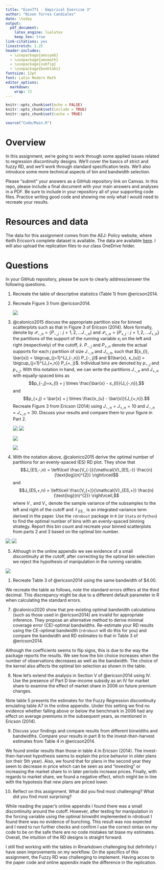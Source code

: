```yaml
---
title: "Econ771 - Empirical Exercise 3"
author: "Nixon Torres Candiales"
date: \today
output: 
  pdf_document:
    latex_engine: lualatex
    keep_tex: true
link-citations: yes
linestretch: 1.25
header-includes:
  - \usepackage{amssymb}
  - \usepackage{amsmath}
  - \usepackage{subfig}
  - \usepackage{booktabs}
fontsize: 12pt
font: Latin Modern Math
editor_options: 
  markdown: 
    wrap: 72
---
```


```r
knitr::opts_chunk$set(echo = FALSE)
knitr::opts_chunk$set(include = TRUE)
knitr::opts_chunk$set(cache = TRUE)
```

```r
source("Code/Main.R")
```

# Overview

In this assignment, we're going to work through some applied issues
related to regression discontinuity designs. We'll cover the basics of
strict and fuzzy RD, and we'll work through standard specification
tests. We'll also introduce some more technical aspects of bin and
bandwidth selection.

Please "submit" your answers as a GitHub repository link on Canvas. In
this repo, please include a final document with your main answers and
analyses in a PDF. Be sure to include in your repository all of your
supporting code files. Practice writing good code and showing me only
what I would need to recreate your results.

# Resources and data

The data for this assignment comes from the AEJ: Policy website, where
Keith Ericson's complete dataset is available. The data are available
[here](https://www.aeaweb.org/articles?id=10.1257/pol.6.1.38). I will
also upload the replication files to our class OneDrive folder.

# Questions

In your GitHub repository, please be sure to clearly address/answer the
following questions.

1. Recreate the table of descriptive statistics (Table 1) from @ericson2014.
    
```{=latex}
\begin{table}

\caption{Descriptive Statistics of Medicare Part D Plans}
\centering
\begin{tabular}[t]{lccccc}
\toprule
\multicolumn{1}{c}{ } & \multicolumn{5}{c}{Cohort (Year of plan introduction)} \\
\cmidrule(l{3pt}r{3pt}){2-6}
  & 2006 & 2007 & 2008 & 2009 & 2010\\
\midrule
Mean monthly premium & \$37 & \$40 & \$36 & \$30 & \$33\\
 & (13) & (17) & (20) & (5) & (9)\\
Mean deductible & \$92 & \$114 & \$146 & \$253 & \$118\\
 & (116) & (128) & (125) & (102) & (139)\\
Fraction enhanced benefit & 0.43 & 0.43 & 0.58 & 0.03 & 0.69\\
\addlinespace[0.3em]
\multicolumn{6}{l}{Fraction of plans offered by firms already offering a plan ... }\\
\hspace{1em}... in the United States & 0 & 0.76 & 0.98 & 1 & 0.97\\
\hspace{1em}... in the same state & 0 & 0.53 & 0.91 & 0.68 & 0.86\\
Number of unique firms & 51 & 38 & 16 & 5 & 6\\
Number of plans & 1429 & 658 & 202 & 68 & 107\\
\bottomrule
\end{tabular}
\end{table}
\pagebreak 
```


2. Recreate Figure 3 from @ericson2014.

    ![](Output/fig/Q2.png)

\newpage

3. @calonico2015 discuss the appropriate partition size for binned
    scatterplots such as that in Figure 3 of Ericson (2014). More
    formally, denote by
    $\mathcal{P}_{-,n} = \{ P_{-,j} : j=1, 2, ... J_{-, n} \}$ and
    $\mathcal{P}_{+,n} = \{ P_{+,j} : j=1, 2, ... J_{+, n} \}$ the
    partitions of the support of the running variable $x_{i}$ on the
    left and right (respectively) of the cutoff, $\bar{x}$. $P_{-, j}$
    and $P_{+, n}$ denote the actual supports for each $j$ partition of
    size $J_{-,n}$ and $J_{+,n}$, such that
    $[x_{l}, \bar{x}) = \bigcup_{j=1}^{J_{-,n}} P_{-, j}$ and
    $(\bar{x}, x_{u}] = \bigcup_{j=1}^{J_{+,n}} P_{+, j}$. Individual
    bins are denoted by $p_{-,j}$ and $p_{+,j}$. With this notation in
    hand, we can write the partitions $J_{-,n}$ and $J_{+,n}$ with
    equally-spaced bins as
    $$p_{-,j}=x_{l} + j \times \frac{\bar{x} - x_{l}}{J_{-,n}},$$ and
    $$p_{+,j} = \bar{x} + j \times \frac{x_{u} - \bar{x}}{J_{+,n}}.$$
    Recreate Figure 3 from Ericson (2014) using $J_{-,n}=J_{+,n}=10$ and
    $J_{-,n}=J_{+,n}=30$. Discuss your results and compare them to your
    figure in Part 2.

   ![](Output/fig/Q3A.png)
   ![](Output/fig/Q3A2.png)
   
   ![](Output/fig/Q3B.png)
   
   ![](Output/fig/Q3B2.png)

4. With the notation above, @calonico2015 derive the optimal number of
    partitions for an evenly-spaced (ES) RD plot. They show that
    $$J_{ES,-,n} = \left\lceil \frac{V_{-}}{\mathcal{V}_{ES,-}} \frac{n}{\text{log}(n)^{2}} \right\rceil$$
    and
    $$J_{ES,+,n} = \left\lceil \frac{V_{+}}{\mathcal{V}_{ES,+}} \frac{n}{\text{log}(n)^{2}} \right\rceil,$$
    where $V_{-}$ and $V_{+}$ denote the sample variance of the
    subsamples to the left and right of the cutoff and
    $\mathcal{V}_{ES,.}$ is an integrated variance term derived in the
    paper. Use the `rdrobust` package in `R` (or `Stata` or `Python`) to
    find the optimal number of bins with an evenly-spaced binning
    strategy. Report this bin count and recreate your binned
    scatterplots from parts 2 and 3 based on the optimal bin number.

![](Output/fig/Q4B.png)
![](Output/fig/Q4A.png)
\pagebreak

5. Although in the online appendix we see evidence of a small discontinuity at the cutoff, after correcting by the optimal bin selection we reject the hypothesis of manipulation in the running variable. 

  ![](Output/fig/Q5.png)

```{=latex}
  \begin{table}
  \caption{Rddensity Test for Different Windows}
  \centering
  \begin{tabular}[t]{cc}
  \toprule
  Window & P-Value\\
  \midrule
  0.03 & 0.50\\
  0.06 & 0.42\\
  0.09 & 0.42\\
  0.12 & 0.81\\
  0.15 & 0.74\\
  0.18 & 0.92\\
  0.21 & 1.00\\
  0.24 & 0.86\\
  0.27 & 0.87\\
  0.30 & 0.75\\
  \bottomrule
  \end{tabular}
  \end{table}
```
      

\newpage

1. Recreate Table 3 of @ericson2014 using the same bandwidth of \$4.00.\newline

We recreate the table as follows, note the standard errors differs at the third decimal. This discrepancy might be due to a different default parameter in R when calculating the standard errors.
```{=latex}
\begin{center}
\begin{table}
\caption{Effect of LIS Benchmark Status in 2006 on Plan Enrollment}
\centering
\begin{tabular}[t]{lccccc}
\toprule
 $\ln s_t$ & 2006 & 2007 & 2008 & 2009 & 2010\\
\midrule
\multicolumn{6}{l}{\textit{Panel A. Local linear, bandwidth \$4}}\\
Below benchmark, 2006 & 2.224*** & 1.332*** & 0.902** & 0.803* & 0.677\\
 & (0.283) & (0.267) & (0.248) & (0.362) & (0.481)\\
\addlinespace[0.3em]
\multicolumn{6}{l}{Premium—subsidy, 2006}\\
\hspace{1em}Below benchmark & -0.014 & -0.077 & -0.073 & -0.170 & -0.215*\\
\hspace{1em} & (0.032) & (0.088) & (0.116) & (0.105) & (0.088)\\
\hspace{1em}Above benchmark & -0.142+ & -0.033 & 0.049 & 0.074 & 0.049\\
\hspace{1em} & (0.078) & (0.110) & (0.163) & (0.170) & (0.202)\\
Num.Obs. & 306 & 299 & 298 & 246 & 212\\
R2 & 0.576 & 0.325 & 0.131 & 0.141 & 0.124\\
\\
\multicolumn{6}{l}{\textit{Panel B. Polynomial with controls, bandwidth \$4}}\\
Below benchmark, 2006 & 2.464*** & 1.364*** & 0.872** & 0.351 & -0.277\\
 & (0.219) & (0.317) & (0.243) & (0.321) & (0.298)\\
Premium--subsidy, 2006 & Quadratic & Quadratic & Quadratic & Quadratic & Quadratic\\
Num.Obs. & 306 & 299 & 298 & 246 & 212\\
R2 & 0.794 & 0.576 & 0.472 & 0.535 & 0.685\\
\bottomrule
\bottomrule
\multicolumn{6}{l}{\rule{0pt}{1em}+ p $<$ 0.1, * p $<$ 0.05, ** p $<$ 0.01, *** p $<$ 0.001}\\
\end{tabular}
\end{table}
\end{center}
```

\newpage

7. @calonico2020 show that pre-existing optimal bandwidth calculations
    (such as those used in @ericson2014) are invalid for appropriate
    inference. They propose an alternative method to derive minimal
    coverage error (CE)-optimal bandwidths. Re-estimate your RD results
    using the CE-optimal bandwidth (`rdrobust` will do this for you) and
    compare the bandwidth and RD estimates to that in Table 3 of @ericson2014.
    
    ```{=latex}
    \begin{table}
    \caption{Rdrobust estimation with optimal bandwith}
    \centering
    \begin{tabular}[t]{lccccc}
    \toprule
    $\ln s_t$ & 2006 & 2007 & 2008 & 2009 & 2010\\
    \midrule
    \addlinespace[0.3em]
    \multicolumn{6}{l}{\textit{Panel A. Local linear}}\\
    \hspace{1em}Conventional estimate & -2.29 & 0.70 & 0.25 & -1.23 & -1.07\\
    \hspace{1em} & (0.55) & (0.69) & (0.48) & (0.59) & (0.88)\\
    \hspace{1em}Observations & 306 & 245 & 200 & 143 & \vphantom{3} 128\\
    \hspace{1em}H & 0.75 & 1.92 & 2.38 & 2.12 & 1.95\\
    \hspace{1em}Bin & 1.59 & 4.88 & 7.00 & 4.89 & 4.85\\
    \hspace{1em}Kernel & Uniform & Uniform & Uniform & Uniform & \vphantom{1} Uniform\\
    \\
    \hspace{1em}Conventional estimate & -2.51 & 0.96 & 0.48 & -1.20 & -1.17\\
    \hspace{1em} & (0.52) & (0.72) & (0.49) & (0.65) & (0.63)\\
    \hspace{1em}Observations & 306 & 245 & 200 & 143 & \vphantom{2} 128\\
    \hspace{1em}H & 0.91 & 2.24 & 2.29 & 2.79 & 4.41\\
    \hspace{1em}Bin & 1.72 & 4.49 & 6.24 & 5.35 & 9.67\\
    \hspace{1em}Kernel & Triangular & Triangular & Triangular & Triangular & \vphantom{1} Triangular\\
    \addlinespace[0.3em]
    \multicolumn{6}{l}{\textit{Panel B. Quadratic Polinomial}}\\
    \hspace{1em}Conventional estimate & -2.58 & 0.77 & 1.13 & -0.67 & -0.84\\
    \hspace{1em} & (0.62) & (0.89) & (0.67) & (0.94) & (1.04)\\
    \hspace{1em}Observations & 306 & 245 & 200 & 143 & \vphantom{1} 128\\
    \hspace{1em}H & 1.02 & 2.61 & 2.79 & 2.52 & 3.20\\
    \hspace{1em}Bin & 2.07 & 5.36 & 6.96 & 5.27 & 6.13\\
    \hspace{1em}Kernel & Uniform & Uniform & Uniform & Uniform & Uniform\\
    \\
    \hspace{1em}Conventional estimate & -2.89 & 0.93 & 0.92 & -0.64 & -1.06\\
    \hspace{1em} & (0.62) & (0.99) & (0.75) & (1.19) & (1.01)\\
    \hspace{1em}Observations & 306 & 245 & 200 & 143 & 128\\
    \hspace{1em}H & 1.04 & 2.62 & 2.77 & 2.35 & 4.02\\
    \hspace{1em}Bin & 1.99 & 5.10 & 6.02 & 4.33 & 6.64\\
    \hspace{1em}Kernel & Triangular & Triangular & Triangular & Triangular & Triangular\\
    \bottomrule
    \bottomrule
    \multicolumn{6}{l}{\textit{Note:} Robust standard erros in parenthesis}\\
    \end{tabular}
    \end{table}
    ```

Although the coefficients seems to flip signs, this is due to the way the package reports the results.
We see how the bin choice increases when the number of observations decreases as well as the bandwidth.
The choice of the kernel also affects the optimal bin selection as shown in the table.

\newpage

8. Now let's extend the analysis in Section V of @ericson2014 using IV.
  Use the presence of Part D low-income subsidy as an IV for market
  share to examine the effect of market share in 2006 on future
  premium changes.

```{=latex}
\begin{table}
\caption{ Effect of LIS Benchmark Status in 2006 on Premiums in Later Year}
\centering
\begin{tabular}[t]{lcccc}
\toprule
Premium - Subsidy & 2007 & 2008 & 2009 & 2010\\
\midrule
Conventional Coef &-0.935 & 1.267 & 2.276 & 0.629\\
Confidence Interval & [-2.764,1.225] & [-1.927,5.173] & [-0.537,6.863] & [-4.478,8.157]\\
Observations & 569 & 512 & 378 & 322\\
\bottomrule
\multicolumn{5}{l}{\textit{Note:} Replicaton table A.7 Online Appendix. Fuzzy Regression Discontinuity}\\
\end{tabular}
\end{table}
```    

```{=latex}
\begin{table}
\caption{Effect of Market Share in 2006 on Future Premium Changes}
\centering
\begin{tabular}[t]{lc}
\toprule
  & ln(monthly premium)\\
\midrule
$\hat{lnS}$ & -0.165***\\
 & (0.024)\\
\midrule
Num.Obs. & 4123\\
State FE & X \\
Year FE & X\\
\bottomrule
\end{tabular}
\end{table}
```

Note table 5 presents the estimates for the Fuzzy Regression discontinuity emulating table A7 in the online appendix. Under this setting we find no evidence whether falling above or below the benchmark in 2006 had any effect on average premiums in the subsequent years, as mentioned in Ericson (2014).


\newpage

9. Discuss your findings and compare results from different binwidths and bandwidths. Compare your results in part 8 to the invest-then-harvest estimates from Table 4 in @ericson2014.
    
We found similar results than those in table 4 in Ericson (2014). The invest-then-harvest hypothesis seems to explain the price behavior in older plans (on their 5th year). Also, we found that for plans in the second year they seem to decrease in price which can be seen as and "investing" or increasing the market share to in later periods increase prices. Finally, with regards to market share, we found a negative effect, which might be in line with the hypotesis that new plans are priced lower.


10. Reflect on this assignment. What did you find most challenging? What did you find most surprising?
    
While reading the paper's online appendix I found there was a small discontinuity around the cutoff. However, after testing for manipulation in the forcing variable using the optimal binwidht implemented in rdrobust I found there was no evidence of bunching. This result was nos expected and I need to run further checks and confirm I use the correct sintax on my code to be on the safe there are no code mistakes tat biase my estimates. Overall, the intuition of the RD designs is straight forward.   

I still find working with the tables in Rmarkdown challenging but definitely I have seen improvements on my workflow.
On the specifics of this assignment, the Fuzzy RD was challenging to implement. Having acces to the paper code and online appendix made the difference in the replication.



